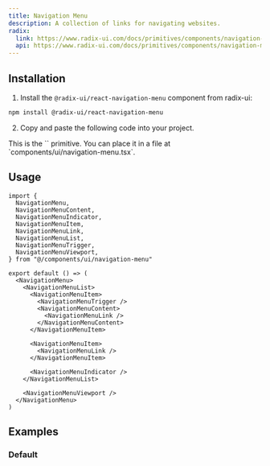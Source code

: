 ```yaml
---
title: Navigation Menu
description: A collection of links for navigating websites.
radix:
  link: https://www.radix-ui.com/docs/primitives/components/navigation-menu
  api: https://www.radix-ui.com/docs/primitives/components/navigation-menu#api-reference
---
```


<ComponentExample src="/components/examples/navigation-menu/demo.tsx">
  <NavigationMenuDemo />
</ComponentExample>

## Installation

1. Install the `@radix-ui/react-navigation-menu` component from radix-ui:

```bash
npm install @radix-ui/react-navigation-menu
```

2. Copy and paste the following code into your project.

<ComponentSource src="/components/ui/navigation-menu.tsx" />

<Callout>
  This is the `<NavigationMenu />` primitive. You can place it in a file at
  `components/ui/navigation-menu.tsx`.
</Callout>

## Usage

```tsx
import {
  NavigationMenu,
  NavigationMenuContent,
  NavigationMenuIndicator,
  NavigationMenuItem,
  NavigationMenuLink,
  NavigationMenuList,
  NavigationMenuTrigger,
  NavigationMenuViewport,
} from "@/components/ui/navigation-menu"
```

```tsx
export default () => (
  <NavigationMenu>
    <NavigationMenuList>
      <NavigationMenuItem>
        <NavigationMenuTrigger />
        <NavigationMenuContent>
          <NavigationMenuLink />
        </NavigationMenuContent>
      </NavigationMenuItem>

      <NavigationMenuItem>
        <NavigationMenuLink />
      </NavigationMenuItem>

      <NavigationMenuIndicator />
    </NavigationMenuList>

    <NavigationMenuViewport />
  </NavigationMenu>
)
```

## Examples

### Default

<ComponentExample src="/components/examples/navigation-menu/demo.tsx">
  <NavigationMenuDemo />
</ComponentExample>

